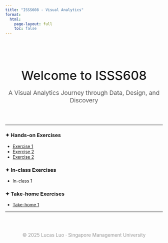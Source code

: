 ```yaml
---
title: "ISSS608 - Visual Analytics"
format:
  html:
    page-layout: full
    toc: false
---
```


<div style="text-align:center; padding-top: 2rem; padding-bottom: 2rem;">
  <h1 style="font-weight:500; font-size:2.5rem; margin-bottom:0.2em;">Welcome to ISSS608</h1>
  <p style="font-size:1.2rem; color:#555;">
    A Visual Analytics Journey through Data, Design, and Discovery
  </p>
</div>

---

### ✦ Hands-on Exercises

- [Exercise 1](Hands-on_Exercise/Hands-on_Ex01/Hands-on_Ex01.qmd)
- [Exercise 2](Hands-on_Exercise/Hands-on_Ex02/Hands-on_Ex02.qmd)
- [Exercise 2](Hands-on_Exercise/Hands-on_Ex03/Hands-on_Ex03.qmd)

### ✦ In-class Exercises

- [In-class 1](in-class/ex1.qmd)

### ✦ Take-home Exercises

- [Take-home 1](take-home/ex1.qmd)

---

<div style="text-align:center; margin-top: 4rem; font-size: 0.95rem; color: #999;">
  © 2025 Lucas Luo · Singapore Management University
</div>
